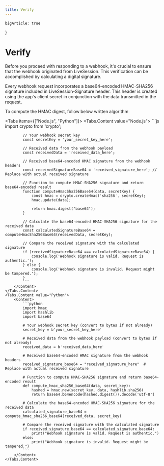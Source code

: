 ```yaml
---
title: Verify
---
```


    bigArticle: true
}

# Verify
Before you proceed with responding to a webhook, it's crucial to ensure that the webhook originated from LiveSession.
This verification can be accomplished by calculating a digital signature.

Every webhook request incorporates a base64-encoded HMAC-SHA256 signature included in LiveSession-Signature header.
This header is created using the app's client secret in conjunction with the data transmitted in the request.

To compute the HMAC digest, follow below written algorithm:

<Tabs items={["Node.js", "Python"]}>
    <Tabs.Content value="Node.js">
        <Content>
            ```js
            import crypto from 'crypto';

            // Your webhook secret key
            const secretKey = 'your_secret_key_here';

            // Received data from the webhook payload
            const receivedData = 'received_data_here';

            // Received base64-encoded HMAC signature from the webhook headers
            const receivedSignatureBase64 = 'received_signature_here'; // Replace with actual received signature

            // Function to compute HMAC-SHA256 signature and return base64-encoded result
            function computeHmacSha256Base64(data, secretKey) {
                const hmac = crypto.createHmac('sha256', secretKey);
                hmac.update(data);

                return hmac.digest('base64');
            }

            // Calculate the base64-encoded HMAC-SHA256 signature for the received data
            const calculatedSignatureBase64 = computeHmacSha256Base64(receivedData, secretKey);

            // Compare the received signature with the calculated signature
            if (receivedSignatureBase64 === calculatedSignatureBase64) {
                console.log('Webhook signature is valid. Request is authentic.');
            } else {
                console.log('Webhook signature is invalid. Request might be tampered.');
            }
            ```
        </Content>
    </Tabs.Content>
    <Tabs.Content value="Python">
        <Content>
            ```python
            import hmac
            import hashlib
            import base64

            # Your webhook secret key (convert to bytes if not already)
            secret_key = b'your_secret_key_here'

            # Received data from the webhook payload (convert to bytes if not already)
            received_data = b'received_data_here'

            # Received base64-encoded HMAC signature from the webhook headers
            received_signature_base64 = "received_signature_here"  # Replace with actual received signature

            # Function to compute HMAC-SHA256 signature and return base64-encoded result
            def compute_hmac_sha256_base64(data, secret_key):
                hashed = hmac.new(secret_key, data, hashlib.sha256)
                return base64.b64encode(hashed.digest()).decode('utf-8')

            # Calculate the base64-encoded HMAC-SHA256 signature for the received data
            calculated_signature_base64 = compute_hmac_sha256_base64(received_data, secret_key)

            # Compare the received signature with the calculated signature
            if received_signature_base64 == calculated_signature_base64:
                print("Webhook signature is valid. Request is authentic.")
            else:
                print("Webhook signature is invalid. Request might be tampered.")
            ```
        </Content>
    </Tabs.Content>
</Tabs>